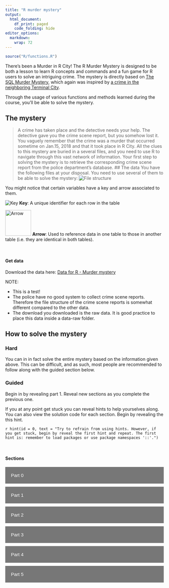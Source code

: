 ```yaml
---
title: "R murder mystery"
output:
  html_document:
    df_print: paged
    code_folding: hide
editor_options: 
  markdown: 
    wrap: 72
---
```


```r
source("R/functions.R")
```

There's been a Murder in R City! The R Murder Mystery is designed to be
both a lesson to learn R concepts and commands and a fun game for R
users to solve an intriguing crime. The mystery is directly based on
[The SQL Murder Mystery](https://mystery.knightlab.com), which again was
inspired by [a crime in the neighboring Terminal
City](https://github.com/veltman/clmystery).

Through the usage of various functions and methods learned during the
course, you'll be able to solve the mystery.

## The mystery

> A crime has taken place and the detective needs your help. The
> detective gave you the crime scene report, but you somehow lost it.
> You vaguely remember that the crime was a murder that occurred
> sometime on Jan.15, 2018 and that it took place in R City. All the
> clues to this mystery are buried in a several files, and you need to
> use R to navigate through this vast network of information. Your first
> step to solving the mystery is to retrieve the corresponding crime
> scene report from the police department's database.
## The data
You have the following files at your disposal. You need to use several of them to be able to solve the mystery:
![File structure](images/file_structure.png) 

You might notice that
certain variables have a key and arrow associated to them.

![Key](images/paste-27ECAE2C.png)
**Key**: A unique identifier for each row in the table 

![Arrow](images/paste-9621EB24.png){width="82"}
**Arrow**: Used to reference data in one table to those in another table (i.e. they are identical in both tables).

<br/>

#### Get data
Download the data here: [Data for R - Murder mystery](https://github.com/AndersAskeland/R-murder-mystery/blob/main/data-raw/r-murder-mystery.zip?raw=true)

NOTE:

* This is a test!   
* The police have no good system to collect crime scene reports. Therefore the file structure of the crime scene reports is somewhat different compared to the other data.
* The download you downloaded is the raw data. It is good practice to place this data inside a data-raw folder.

## How to solve the mystery 
### Hard

You can in in fact solve the entire mystery based on the information
given above. This can be difficult, and as such, most people are recommended
to follow along with the guided section below.

### Guided

Begin in by revealing part 1. Reveal new sections as you
complete the previous one.

If you at any point get stuck you can reveal hints to help yourselves
along. You can also view the solution code for each section. Begin by revealing the this hint.

`r hint(id = 0, text = "Try to refrain from using hints. However, if you get stuck, begin by reveal the first hint and repeat. The first hint is: remember to load packages or use package namespaces '::'.")`

<br/>

#### Sections
<button class="collapsible">
Part 0
</button>
::: content
<p>
## Part 0: Read data
Download and read in the data. If you ever make use of the code solutions, the data for those are stored in the relative path of "data-raw/". You can use the `here()` function to set a relative path.

`r hint(id = 1, text = "The data is packaged. You might need to use a tool to extract it.")`
`r hint(id = 2, text = "Use 'unzip()' to extract the data.")`


<br/>

#### Solution code

```r
# Unzip data
unzip(here("data-raw/r-murder-mystery.zip"),
      exdir = here("data-raw/"))
```

</p>
:::





<button class="collapsible">
Part 1
</button>
::: content
<p>

## Part 1: Investigate the crime scene report

Investigate the crime scene report for valuable information. For this
task you will need to read in the crime scene file, and filter and
select the column and that you need.

`r hint(id = 1, text = "You want to look at the crime scene reports and look for a murder that happened on jan. 15, 2018 in R City")`
`r hint(id = 2, text = "The data is stored in seperate data files. Can you recall a method to combine them?")`
`r hint(id = 3, text = "It might be a good idea to use create a function to read in each data file.")`
`r hint(id = 4, text = "You can use 'dir_ls()' and 'map_dfr()' to read the data")`
`r hint(id = 5, text = "Data can be read with 'vroom()' or 'read_csv()'")`
`r hint(id = 6, text = "You can use dplyr verbs such as filter and select to find the data you are interested in.")`

<br/>

#### Solution
```r
# Function to read data
read_crime_scene_report <- function(file_path) {
    vroom(
        here(file_path),
        col_types = cols(
            date = col_character(),
            type = col_character(),
            description = col_character(),
            city = col_character()
        )
    )
}
# Get a list of directories
crime_scene_report_files <- dir_ls(here("data-raw/crime_scene_report/"))
    
# Read data - This can take some time
crime_scene_report_df <- map_dfr(crime_scene_report_files, read_crime_scene_report)
# Find crime scene report
crime_scene_report_df %>% 
    filter(date == "20180115" & 
                      type == "murder" &
                      city == "R City") %>%
    select(description)
```

</p>
:::



<button class="collapsible">
Part 2
</button>
::: content
<p>

## Part 2 - Find witnesses

Find the witness statement.

`r hint(id = 1, text = "You will not be able to locate the witness statement before finding out which persons gave the statmenents.")`
`r hint(id = 2, text = "Investigate the person data file, and look for a person that lives at the last house on Northwestern Dr and a person named Annabel that lives on Franklin Ave.")`
`r hint(id = 3, text = "To find the person that lives on Northwestern dr you can use the dplyr function 'arrange()' to sort address numbers.")`
`r hint(id = 4, text = "To find Annabel you  can use a regular expresions and the stringr function 'str_detect()'.")`

<br/>

#### Solution
```r
# Read person data
person <- vroom(here("data-raw/person.csv"))
# Find person living on the last house on Northwestern Dr
person %>% 
    filter(address_street_name == "Northwestern Dr") %>%
    arrange(desc(address_number))
# Find the person named Annabel living on Franklin Ave
person %>% 
    filter(address_street_name == "Franklin Ave" &
                     str_detect(name, "Annabel"))
```
</p>
:::


<button class="collapsible">
Part 3
</button>
::: content
<p>
## Part 3 - Look at witness statement
Find the witness statements.
`r hint(id = 1, text = "Look for a witness statement with a matching 'id'")`
`r hint(id = 2, text = "Vroom might not be able to guess the file delimited. Check the '?vroom' help file to see if there is any arguments you can use to read the file.")`
`r hint(id = 3, text = "Annabel Miller has a 'id' of '16371'")`
`r hint(id = 4, text = "Morty Schapiro has a 'id' of '14887'")`
`r hint(id = 5, text = "The 'id' variable from the person table is the same as the 'person_id' variable in the inteview table")`
`r hint(id = 6, text = "To find the statement you can filter on 'person_id'")`

<br/>

#### Solution code
```r
# Read interview file
interview <- vroom(here("data-raw/interview.csv"), 
                          delim = ",")
# Find Annabel Miller's statement
interview %>% 
    filter(person_id == 16371) %>%
    select(transcript)
# Find Morty Schapiro's statement
interview %>% 
    filter(person_id == 14887) %>%
    select(transcript)
```
</p>
:::




<button class="collapsible">
Part 4
</button>
::: content
<p>
## Part 4.1 - Who was at the gym? (Annabel)
Find out who Annabel saw

`r hint(id = 1, text = "You need to find out who visited the gym at the time Annabel noticed someone.")`
`r hint(id = 2, text = "Annabel also noticed that the last part of the members id was '48Z'.")`
`r hint(id = 3, text = "You might need to use two datasets at the same time.")`
`r hint(id = 4, text = "You need the 'get_fit_now_member' and 'get_fit_now_check_in' data sets.")`
`r hint(id = 5, text = "You might be able to combine the data somehow.")`
`r hint(id = 6, text = "Using a function such as 'left_join' could work.")`
`r hint(id = 7, text = "The dplyr and stringr package has some great functions that can help you along.")`
`r hint(id = 8, text = "Regex :)")`
`r hint(id = 9, text = "A combination of 'filter()' and 'str_detet()' is always great to use when extracting data about gym members.")`

<br/>

#### Solution
```r
# Read data files
get_fit_now_member <- vroom(here("data-raw/get_fit_now_member.csv"))
get_fit_now_check_in <- vroom(here("data-raw/get_fit_now_check_in.csv"))
# Join data
fitness_person_checkin_combined <- left_join(x = get_fit_now_member, y = get_fit_now_check_in, by = c("id" = "membership_id"))
# Find people that were at the gym Annabel specified
fitness_person_checkin_combined %>%
    filter(check_in_date == 20180109 &
                      str_detect(id, "48Z"))
```

## Part 4.2 - Who owns the car that Morty saw?
Figure out who of the two gym rats that own the car that Morty saw.

`r hint(id = 1, text = "You can perhaps use the 'licence_id' to identify the perpetrator.")`
`r hint(id = 2, text = "You might need to combine some tables in order to find the person of interest.")`
`r hint(id = 3, text = "Morty saw a licence plate number that contained 'H42W'")`

<br/>

#### Solution
```r
# Read data files
driver_licence <- vroom(here("data-raw/drivers_license.csv"))
    
# Find licence ID of Joe and Jeremy
person %>%
    filter(id %in% c(28819, 67318)) %>%
    select(c(name, license_id))
# Find car
driver_licence %>%
    filter(id %in% c(173289, 423327))
# Combine data - Easier to read
combined_data <- left_join(x = person, y = driver_licence, by = c("license_id" = "id")) %>%
    filter(license_id %in% c(173289, 423327) &
                      str_detect(plate_number, "H42W")) 
# Print data
combined_data
```

</p>
:::

<button class="collapsible">
Part 5
</button>
::: content
<p>
### Congratulation! You have found the killer!



or have you?
</p>
:::



<br/>

<br/>

















```{=html}
<style>
.collapsible {
  background-color: #777;
  margin-bottom: 10px;
  color: white;
  cursor: pointer;
  padding: 18px;
  width: 100%;
  border: none;
  text-align: left;
  outline: none;
  font-size: 15px;
}
.active, .collapsible:hover {
  background-color: #555;
}
.content {
  padding: 0 18px;
  max-height: 0;
  overflow: hidden;
  transition: max-height 0.2s ease-out;
  background-color: #f1f1f1;
}
</style>
```
```{=html}
<script>
var coll = document.getElementsByClassName("collapsible");
var i;
for (i = 0; i < coll.length; i++) {
  coll[i].addEventListener("click", function() {
    this.classList.toggle("active");
    var content = this.nextElementSibling;
    if (content.style.maxHeight){
      content.style.maxHeight = null;
    } else {
      content.style.maxHeight = content.scrollHeight + "5000px";
    } 
  });
}
</script>
```